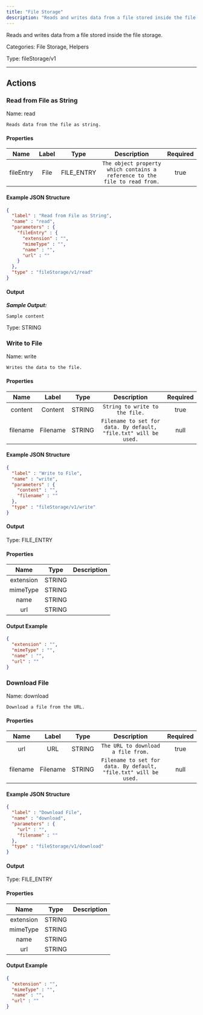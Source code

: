 ```yaml
---
title: "File Storage"
description: "Reads and writes data from a file stored inside the file storage."
---
```


Reads and writes data from a file stored inside the file storage.


Categories: File Storage, Helpers


Type: fileStorage/v1

<hr />




## Actions


### Read from File as String
Name: read

`Reads data from the file as string.`

#### Properties

|      Name       |      Label     |     Type     |     Description     | Required |
|:---------------:|:--------------:|:------------:|:-------------------:|:--------:|
| fileEntry | File | FILE_ENTRY | `The object property which contains a reference to the file to read from.` | true |

#### Example JSON Structure
```json
{
  "label" : "Read from File as String",
  "name" : "read",
  "parameters" : {
    "fileEntry" : {
      "extension" : "",
      "mimeType" : "",
      "name" : "",
      "url" : ""
    }
  },
  "type" : "fileStorage/v1/read"
}
```

#### Output


___Sample Output:___

```Sample content```



Type: STRING








### Write to File
Name: write

`Writes the data to the file.`

#### Properties

|      Name       |      Label     |     Type     |     Description     | Required |
|:---------------:|:--------------:|:------------:|:-------------------:|:--------:|
| content | Content | STRING | `String to write to the file.` | true |
| filename | Filename | STRING | `Filename to set for data. By default, "file.txt" will be used.` | null |

#### Example JSON Structure
```json
{
  "label" : "Write to File",
  "name" : "write",
  "parameters" : {
    "content" : "",
    "filename" : ""
  },
  "type" : "fileStorage/v1/write"
}
```

#### Output



Type: FILE_ENTRY


#### Properties

|     Name     |     Type     |     Description     |
|:------------:|:------------:|:-------------------:|
| extension | STRING |  |
| mimeType | STRING |  |
| name | STRING |  |
| url | STRING |  |




#### Output Example
```json
{
  "extension" : "",
  "mimeType" : "",
  "name" : "",
  "url" : ""
}
```


### Download File
Name: download

`Download a file from the URL.`

#### Properties

|      Name       |      Label     |     Type     |     Description     | Required |
|:---------------:|:--------------:|:------------:|:-------------------:|:--------:|
| url | URL | STRING | `The URL to download a file from.` | true |
| filename | Filename | STRING | `Filename to set for data. By default, "file.txt" will be used.` | null |

#### Example JSON Structure
```json
{
  "label" : "Download File",
  "name" : "download",
  "parameters" : {
    "url" : "",
    "filename" : ""
  },
  "type" : "fileStorage/v1/download"
}
```

#### Output



Type: FILE_ENTRY


#### Properties

|     Name     |     Type     |     Description     |
|:------------:|:------------:|:-------------------:|
| extension | STRING |  |
| mimeType | STRING |  |
| name | STRING |  |
| url | STRING |  |




#### Output Example
```json
{
  "extension" : "",
  "mimeType" : "",
  "name" : "",
  "url" : ""
}
```




